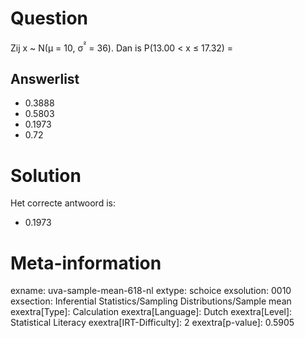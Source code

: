 Question
========

Zij x \~ N(μ = 10, σ^²^ = 36). Dan is P(13.00 \< x ≤ 17.32) =

Answerlist
----------

* 0.3888
* 0.5803
* 0.1973
* 0.72

Solution
========

Het correcte antwoord is: 

* 0.1973

Meta-information
================
exname: uva-sample-mean-618-nl
extype: schoice
exsolution: 0010
exsection: Inferential Statistics/Sampling Distributions/Sample mean
exextra[Type]: Calculation
exextra[Language]: Dutch
exextra[Level]: Statistical Literacy
exextra[IRT-Difficulty]: 2
exextra[p-value]: 0.5905
